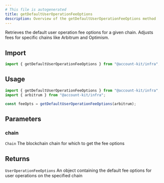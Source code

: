 ```yaml
---
# This file is autogenerated
title: getDefaultUserOperationFeeOptions
description: Overview of the getDefaultUserOperationFeeOptions method
---
```


Retrieves the default user operation fee options for a given chain. Adjusts fees for specific chains like Arbitrum and Optimism.

## Import

```ts
import { getDefaultUserOperationFeeOptions } from "@account-kit/infra";
```

## Usage

```ts
import { getDefaultUserOperationFeeOptions } from "@account-kit/infra";
import { arbitrum } from "@account-kit/infra";

const feeOpts = getDefaultUserOperationFeeOptions(arbitrum);
```

## Parameters

### chain

`Chain`
The blockchain chain for which to get the fee options

## Returns

`UserOperationFeeOptions`
An object containing the default fee options for user operations on the specified chain
